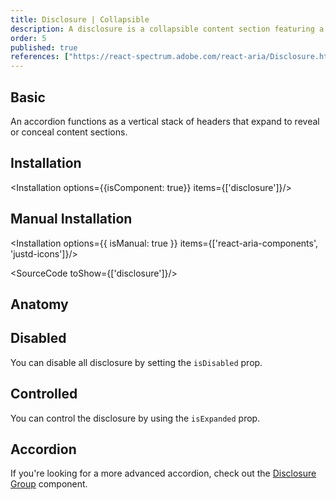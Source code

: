 ```yaml
---
title: Disclosure | Collapsible
description: A disclosure is a collapsible content section featuring a header with a title and a trigger button, along with a panel that holds the content.
order: 5
published: true
references: ["https://react-spectrum.adobe.com/react-aria/Disclosure.html#props"]
---
```


## Basic
An accordion functions as a vertical stack of headers that expand to reveal or conceal content sections.
<How isCenter={false} toUse="navigation/disclosure/disclosure-demo" />

## Installation
<Installation options={{isComponent: true}} items={['disclosure']}/>

## Manual Installation
<Installation options={{ isManual: true }} items={['react-aria-components', 'justd-icons']}/>

<SourceCode toShow={['disclosure']}/>

## Anatomy
<Anatomy show='disclosure-anatomy'/>

## Disabled
You can disable all disclosure by setting the `isDisabled` prop.
<How isCenter={false} toUse="navigation/disclosure/disclosure-disabled-demo" />

## Controlled
You can control the disclosure by using the `isExpanded` prop.
<How isCenter={false} toUse="navigation/disclosure/disclosure-controlled-demo" />

## Accordion
If you're looking for a more advanced accordion, check out the [Disclosure Group](/docs/components/navigation/disclosure-group) component.
